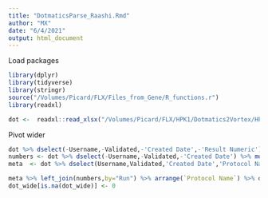 ```yaml
---
title: "DotmaticsParse_Raashi.Rmd"
author: "MX"
date: "6/4/2021"
output: html_document
---
```


Load packages
```r
library(dplyr)
library(tidyverse)
library(stringr)
source("/Volumes/Picard/FLX/Files_from_Gene/R_functions.r")
library(readxl)
```



```r
dot <-  readxl::read_xlsx("/Volumes/Picard/FLX/HPK1/Dotmatics2Vortex/HPK1 controls.xlsx", sheet="browser export", skip=0,trim_ws = TRUE) %>% dselect(-STRUCTURE, -'ID...3') %>% rename(ID= 'ID...2') %>% dfilter(!is.na('Protocol Name'))
```
Pivot wider

```r

dot %>% dselect(-Username,-Validated,-'Created Date',-'Result Numeric') %>% table %>% write.table(file="HPK1_controls_summary.txt", sep="\t",quote=F, row.names = T)
numbers <- dot %>% dselect(-Username,-Validated,-'Created Date') %>% mutate(Run=c(1:908)) %>% pivot_wider(names_from=c('Protocol Name'), values_from = c('Result Numeric') ) %>% dselect(-'NA')
meta  <- dot %>% dselect(Username,Validated,'Created Date','Protocol Name') %>% mutate(Run=c(1:908))

meta %>% left_join(numbers,by="Run") %>% arrange(`Protocol Name`) %>% dselect(Run, everything()) %>% write.table(file="HPK1_controls_wide.txt", sep="\t",quote=F, row.names = F, na="")
dot_wide[is.na(dot_wide)] <- 0
```

